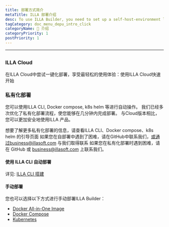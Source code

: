 ```yaml
---
title: 部署方式简介
metaTitle: ILLA 部署介绍
desc: To use ILLA Builder, you need to set up a self-host-environment locally or use ILLA Cloud to skip the build process and quickly use ILLA products.
tagCategory: doc_menu_depu_intro_click
categoryName: 👋 介绍
categoryPriority: 1
postPriority: 1
---
```


* * *

## <h2 hidden>Deploy introduction</h2>

### ILLA Cloud

在ILLA Cloud中尝试一键化部署，享受最轻松的使用体验：使用ILLA Cloud快速开始

### 私有化部署

您可以使用ILLA CLI, Docker compose, k8s helm 等进行自动操作。 我们已经多次优化了私有化部署流程，使您能够在几分钟内完成部署。 与Cloud版本相比，您可以更加安全地使用ILLA 产品。

想要了解更多私有化部署的信息，请查看ILLA CLI、Docker compose、k8s helm 的引导页面
如果您在自部署中遇到了困难，请在GitHub中联系我们，或通过business@illasoft.com 与我们取得联系
如果您在私有化部署时遇到困难，请在 GitHub 或 business@illasoft.com 上联系我们。

#### 使用 ILLA CLI 自动部署

详见: [ILLA CLI 搭建](https://www.illacloud.com/zh-CN/docs/illa-cli)

#### 手动部署

您也可以选择以下方式进行手动部署ILLA Builder：

-   [Docker All-in-One Image](https://github.com/illacloud/deply-illa-manualy/blob/main/docker/README.md)
-   [Docker Compose](https://github.com/illacloud/deply-illa-manualy/blob/main/docker-compose/README.md)
-   [Kubernetes](https://github.com/illacloud/deply-illa-manualy/blob/main/kubernetes/README.md)
